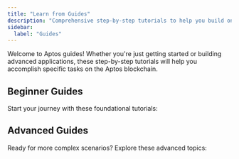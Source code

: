 ```yaml
---
title: "Learn from Guides"
description: "Comprehensive step-by-step tutorials to help you build on Aptos blockchain, from beginner basics to advanced development patterns"
sidebar:
  label: "Guides"
---
```



Welcome to Aptos guides! Whether you're just getting started or building advanced applications, these step-by-step tutorials will help you accomplish specific tasks on the Aptos blockchain.

## Beginner Guides

Start your journey with these foundational tutorials:

<CardGrid>
  <LinkCard href="/build/guides/first-transaction" title="Your First Transaction" description="Learn how to create, submit and verify a basic transaction on the Aptos blockchain." />

  <LinkCard href="/build/guides/your-first-nft" title="Your First NFT" description="Create, mint, and transfer digital assets (NFTs) using the Aptos TypeScript SDK." />

  <LinkCard href="/build/guides/first-fungible-asset" title="Your First Fungible Asset" description="Create and manage a fungible asset that can be transferred between accounts." />

  <LinkCard href="/build/guides/first-coin" title="Your First Coin" description="Build your own custom coin with minting and transfer capabilities on Aptos." />

  <LinkCard href="/build/guides/first-move-module" title="Your First Move Module" description="Create a simple Move module and deploy it to the Aptos blockchain." />

  <LinkCard href="/build/guides/build-e2e-dapp" title="Your First Dapp" description="Build a complete todo list dapp (decentralized application) with smart contracts and a React frontend." />

  <LinkCard href="/build/guides/first-multisig" title="Your First Multisig" description="Set up a multi-signature account requiring approval from multiple key holders." />
</CardGrid>

## Advanced Guides

Ready for more complex scenarios? Explore these advanced topics:

<CardGrid>
  <LinkCard href="/build/guides/multisig-managed-fungible-asset" title="Multisig Managed Assets" description="Create a secure fungible asset controlled by a multisig account requiring multiple approvals for minting, freezing, and burning operations." />

  <LinkCard href="/build/guides/aptos-keyless" title="Aptos Keyless" description="Enable users to create blockchain accounts using their existing Google or Apple logins, eliminating the need for seed phrases or private keys." />

  <LinkCard href="/build/guides/sponsored-transactions" title="Sponsored Transactions" description="Implement fee sponsorship to let your decentralized application cover transaction gas fees for users, removing the need for them to hold APT tokens." />

  <LinkCard href="/build/guides/transaction-management" title="Transaction Management" description="Master advanced transaction orchestration techniques including sequence number management, failure recovery, and parallel processing with worker accounts for high-volume applications." />

  <LinkCard href="/build/guides/key-rotation" title="Key Rotation" description="Use Aptos' secure key rotation capability to update an account's private authentication credentials without changing account addresses or disrupting existing integrations." />

  <LinkCard href="/build/guides/exchanges" title="Exchange Integration" description="A comprehensive guide for integrating Aptos and Aptos assets into an exchange, covering infrastructure setup, address standards, asset management, balance tracking, and transaction processing." />

  <LinkCard href="/build/guides/oracles" title="Oracles" description="Implement price feeds in your Aptos smart contracts using Pyth Network oracles, with configuration steps and examples for accessing real-time market data." />
</CardGrid>
